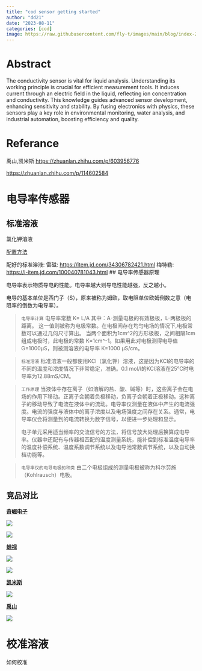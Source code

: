 ```yaml
---
title: "cod sensor getting started" 
author: "dd21"
date: "2023-08-11" 
categories: [cod]
image: https://raw.githubusercontent.com/fly-t/images/main/blog/index-2023-08-14-14-38-09.png
---
```



# Abstract
The conductivity sensor is vital for liquid analysis. Understanding its working principle is crucial for efficient measurement tools. It induces current through an electric field in the liquid, reflecting ion concentration and conductivity. This knowledge guides advanced sensor development, enhancing sensitivity and stability. By fusing electronics with physics, these sensors play a key role in environmental monitoring, water analysis, and industrial automation, boosting efficiency and quality.

# Referance

禹山,凯米斯
[https://zhuanlan.zhihu.com/p/603956776](https://zhuanlan.zhihu.com/p/603956776)

[https://zhuanlan.zhihu.com/p/114602584](https://zhuanlan.zhihu.com/p/114602584)


# 电导率传感器

## 标准溶液

氯化钾溶液

[配置方法](https://wenku.baidu.com/view/e80187f5cebff121dd36a32d7375a417876fc128.html?_wkts_=1691989539111)

配好的标准溶液: 
雷磁: [https://item.jd.com/34306782421.html](https://item.jd.com/34306782421.html)
梅特勒: [https://i-item.jd.com/100040781043.html](https://i-item.jd.com/100040781043.html)
## 电导率传感器原理

电导率表示物质导电的性能。电导率越大则导电性能越强，反之越小。

电导的基本单位是西门子（S），原来被称为姆欧，取电阻单位欧姆倒数之意（电阻率的倒数为电导率）。




> `电导率计算`
> 电导率常数 K= L/A
> 其中：A-测量电极的有效极板，L-两极板的距离。
> 这一值则被称为电极常数。在电极间存在均匀电场的情况下,电极常数可以通过几何尺寸算出。
> 当两个面积为1cm^2的方形极板，之间相隔1cm组成电极时，此电极的常数 K=1cm^-1。如果用此对电极测得电导值 G=1000μS，则被测溶液的电导率 K=1000 μS/cm。

> `标准溶液`
标准溶液一般都使用KCl（氯化钾）溶液，这是因为KCl的电导率的不同的温度和浓度情况下非常稳定，准确。0.1 mol/l的KCl溶液在25℃时电导率为12.88mS/CM。

> `工作原理`
>  当液体中存在离子（如溶解的盐、酸、碱等）时，这些离子会在电场的作用下移动。正离子会朝着负极移动，负离子会朝着正极移动。这种离子的移动导致了电流在液体中的流动。电导率仪测量在液体中产生的电流强度。电流的强度与液体中的离子浓度以及电场强度之间存在关系。通常，电导率仪会将测量到的电流转换为数字信号，以便进一步处理和显示。
> 
> 电子单元采用适当频率的交流信号的方法，将信号放大处理后换算成电导率。仪器中还配有与传器相匹配的温度测量系统，能补偿到标准温度电导率的温度补偿系统、温度系数调节系统以及电导池常数调节系统，以及自动换档功能等。

> `电导率仪的电导电极的种类`
> 由二个电极组成的测量电极被称为科尔劳施（Kohlrausch）电极。



## 竞品对比

**[奇崛电子](https://www.qijuedz.com/productinfo/1967322.html)**


![](https://raw.githubusercontent.com/fly-t/images/main/blog/index-2023-08-14-09-13-19.png)

![](https://raw.githubusercontent.com/fly-t/images/main/blog/index-2023-08-14-09-12-03.png)


**[蛙视](https://www.bioon.com.cn/product/show_product.asp?id=367414)**

![](https://raw.githubusercontent.com/fly-t/images/main/blog/index-2023-08-14-09-14-50.png)

![](https://raw.githubusercontent.com/fly-t/images/main/blog/index-2023-08-14-09-16-09.png)


**[凯米斯](http://www.chemins-tech.com/sz9/222.html)**

![](https://raw.githubusercontent.com/fly-t/images/main/blog/index-2023-08-14-09-19-09.png)


**[禹山](https://www.yosemitech.cn/technology/document/221.html)**

![](https://raw.githubusercontent.com/fly-t/images/main/blog/index-2023-08-14-11-20-49.png)


# 校准溶液

如何校准




